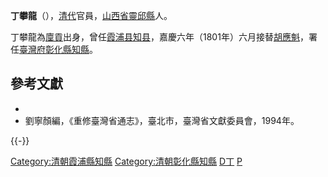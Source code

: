 '''丁攀龍'''（{{bd|？||？||}}），[[清代|清代]]官員，[[山西省|山西省]][[靈邱縣|靈邱縣]]人。

丁攀龍為[[廩貢|廩貢]]出身，曾任[[霞浦县|霞浦县]][[知县|知县]]，嘉慶六年（1801年）六月接替[[胡應魁|胡應魁]]，署任[[臺灣府|臺灣府]][[彰化縣|彰化縣]][[知縣|知縣]]。

==參考文獻==
*{{Cite book|title=职官志|last=霞浦县志编纂委员会|first=《霞浦县志·上》|year=1986年|location=霞浦县|origyear=1929年版|pages=第201-205页}}
*劉寧顏編，《重修臺灣省通志》，臺北市，臺灣省文獻委員會，1994年。

{{-}}
{{start box}}
{{s-off}}
{{Succession box|[[杨发和|杨发和]]|[[茅琳|茅琳]]|{{QING}}[[霞浦县知县|霞浦县知县]]|嘉庆年间在任}}{{Succession box|[[胡應魁|胡應魁]]|[[翟儔|翟儔]]|{{QING}}[[臺灣府|臺灣府]][[彰化縣|彰化縣]][[知縣|知縣]]|<small>嘉慶六年（1801年）署任</small>}}
{{end box}}

{{清朝人物小作品}}
{{霞浦县行政长官|QING=uncollapsed}}
[[Category:清朝霞浦縣知縣|Category:清朝霞浦縣知縣]]
[[Category:清朝彰化縣知縣|Category:清朝彰化縣知縣]]
[[Category:大同人|D丁]]
[[Category:丁姓|P]]